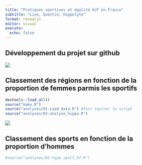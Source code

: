 ```yaml
---
title: "Pratiques sportives et égalité H/F en France"
subtitle: "Lise, Quentin, Hippolyte"
format: revealjs
editor: visual
execute: 
  echo: false
---
```


## Développement du projet sur github

![](figures/png.png)

## Classement des régions en fonction de la proportion de femmes parmis les sportifs

```r
devtools::load_all()
source("make.R")
source("analyses/01-Load_data.R") #fait tourner le script
source("analyses/03-analyse_hippo.R")
```

![](figures/barplot_large.png)

## Classement des sports en fonction de la proportion d'hommes

```r
#source("analyses/02-type_sport_hf.R")
```
